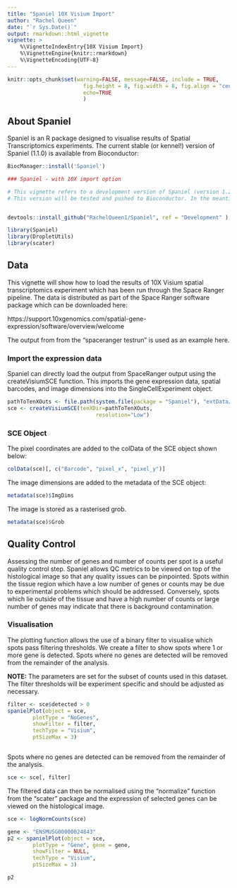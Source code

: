 ```yaml
---
title: "Spaniel 10X Visium Import"
author: "Rachel Queen"
date: "`r Sys.Date()`"
output: rmarkdown::html_vignette
vignette: >
    %\VignetteIndexEntry{10X Visium Import}
    %\VignetteEngine{knitr::rmarkdown}
    %\VignetteEncoding{UTF-8}
---
```


```r
knitr::opts_chunk$set(warning=FALSE, message=FALSE, include = TRUE,
                        fig.height = 8, fig.width = 8, fig.align = "center",
                        echo=TRUE
                        )

```  

## About Spaniel

Spaniel is an R package designed to visualise results of Spatial Transcriptomics
experiments. The current stable (or kennel!) version of Spaniel (1.1.0) is available from Bioconductor:

```r

BiocManager::install('Spaniel')


```




```r

### Spaniel - with 10X import option

# This vignette refers to a development version of Spaniel (version 1.2) designed to import data from a 10X Genomics Visium experiment.  
# This version will be tested and pushed to Bioconductor. In the meantime, if you would like to test the features described in this vignette you can install a development Spaniel (version 1.2) using the following command:


devtools::install_github("RachelQueen1/Spaniel", ref = "Development" )


```



```r
library(Spaniel)
library(DropletUtils)
library(scater)
```

## Data

This vignette will show how to load the results of 10X Visium spatial 
transcriptomics experiment which has been run through the Space Ranger pipeline.
The data is distributed as part of the Space Ranger software package which can 
be downloaded here:

https://support.10xgenomics.com/spatial-gene-expression/software/overview/welcome

The output from from the "spaceranger testrun" is used as an example here. 


### Import the expression data

Spaniel can directly load the output from SpaceRanger output using the createVisiumSCE function. This imports the gene expression data, spatial barcodes, and image dimensions into the SingleCellExperiment object. 

```r
pathToTenXOuts <- file.path(system.file(package = "Spaniel"), "extData/outs")
sce <- createVisiumSCE(tenXDir=pathToTenXOuts, 
                            resolution="Low")

```

### SCE Object

The pixel coordinates are added to the colData of the SCE object shown below:


```r
colData(sce)[, c("Barcode", "pixel_x", "pixel_y")]
```

The image dimensions are added to the metadata of the SCE object:

```r
metadata(sce)$ImgDims
```

The image is stored as a rasterised grob.

```r
metadata(sce)$Grob
```

## Quality Control

Assessing the number of genes and number of counts per spot is a useful quality 
control step. Spaniel allows QC metrics to be viewed on top of the 
histological image so that any quality issues can be pinpointed. 
Spots within the tissue region which have a low number of genes or counts may 
be due to experimental problems which should be addressed. Conversely, spots 
which lie  outside of the tissue and have a high number of counts or large 
number of genes may indicate that there is background contamination. 


### Visualisation

The plotting function allows the use of a binary filter to visualise which 
spots pass filtering thresholds. We create a filter to show spots where 1 or more gene is detected. Spots where no genes are detected will be removed from the remainder of the analysis.

__NOTE:__ The parameters are set for the subset of counts used in this dataset.  
The filter thresholds will be experiment specific and should be adjusted as 
necessary.

```r

filter <- sce$detected > 0
spanielPlot(object = sce,
        plotType = "NoGenes", 
        showFilter = filter, 
        techType = "Visium", 
        ptSizeMax = 3)



```


Spots where no genes are detected can be removed from the remainder of the analysis.

```r
sce <- sce[, filter]
```

The filtered data can then be normalised using the "normalize" function from the "scater" package and the expression of selected genes can be viewed on the histological image.

```r


sce <- logNormCounts(sce)

gene <- "ENSMUSG00000024843"
p2 <- spanielPlot(object = sce,
        plotType = "Gene", gene = gene,
        showFilter = NULL, 
        techType = "Visium", 
        ptSizeMax = 3)

p2

```


